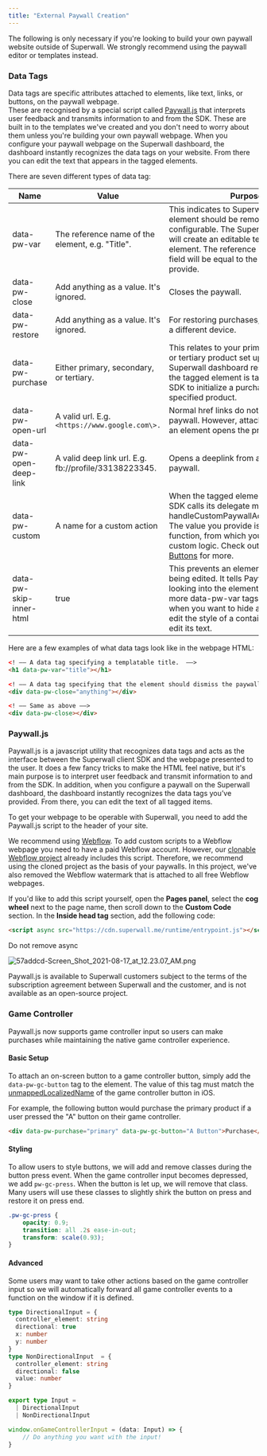 ```yaml
---
title: "External Paywall Creation"
---
```


The following is only necessary if you're looking to build your own paywall website outside of Superwall. We strongly recommend using the paywall editor or templates instead.

### Data Tags

Data tags are specific attributes attached to elements, like text, links, or buttons, on the paywall webpage.  
These are recognised by a special script called [Paywall.js](/docs/advanced-paywall-creation#paywalljs) that interprets user feedback and transmits information to and from the SDK. These are built in to the templates we've created and you don't need to worry about them unless you're building your own paywall webpage. When you configure your paywall webpage on the Superwall dashboard, the dashboard instantly recognizes the data tags on your website. From there you can edit the text that appears in the tagged elements.

There are seven different types of data tag:

| Name                    | Value                                                 | Purpose                                                                                                                                                                                                                                                                        |
| ----------------------- | ----------------------------------------------------- | ------------------------------------------------------------------------------------------------------------------------------------------------------------------------------------------------------------------------------------------------------------------------------ |
| data-pw-var             | The reference name of the element, e.g. "Title".      | This indicates to Superwall that the element should be remotely configurable. The Superwall dashboard will create an editable text field for this element. The reference name of that text field will be equal to the value you provide.                                       |
| data-pw-close           | Add anything as a value. It's ignored.                | Closes the paywall.                                                                                                                                                                                                                                                            |
| data-pw-restore         | Add anything as a value. It's ignored.                | For restoring purchases, if you bought on a different device.                                                                                                                                                                                                                  |
| data-pw-purchase        | Either primary, secondary, or tertiary.               | This relates to your primary, secondary, or tertiary product set up in the Superwall dashboard respectively. When the tagged element is tapped, it tells the SDK to initialize a purchase of the specified product.                                                            |
| data-pw-open-url        | A valid url. E.g.` <https://www.google.com\>.`          | Normal href links do not work in a paywall. However, attaching this tag to an element opens the provided url.                                                                                                                                                                  |
| data-pw-open-deep-link  | A valid deep link url. E.g. fb://profile/33138223345. | Opens a deeplink from a button on a paywall.                                                                                                                                                                                                                                   |
| data-pw-custom          | A name for a custom action                            | When the tagged element is tapped, the SDK calls its delegate method handleCustomPaywallAction(withName:). The value you provide is passed to the function, from which you can perform custom logic. Check out [Custom Paywall Buttons](/docs/custom-paywall-events) for more. |
| data-pw-skip-inner-html | true                                                  | This prevents an element's text from being edited. It tells Paywall.js to keep looking into the element's children for more data-pw-var tags. This is useful when you want to hide a whole section or edit the style of a container, rather than edit its text.                |

Here are a few examples of what data tags look like in the webpage HTML:

```HTML HTML
<! –– A data tag specifying a templatable title.  ––>
<h1 data-pw-var="title"></h1>

<! –– A data tag specifying that the element should dismiss the paywall ––>
<div data-pw-close="anything"></div>

<! –– Same as above ––>
<div data-pw-close></div>
```

### Paywall.js

Paywall.js is a javascript utility that recognizes data tags and acts as the interface between the Superwall client SDK and the webpage presented to the user. It does a few fancy tricks to make the HTML feel native, but it's main purpose is to interpret user feedback and transmit information to and from the SDK. In addition, when you configure a paywall on the Superwall dashboard, the dashboard instantly recognizes the data tags you’ve provided. From there, you can edit the text of all tagged items. 

To get your webpage to be operable with Superwall, you need to add the Paywall.js script to the header of your site.

We recommend using [Webflow](https://webflow.com). To add custom scripts to a Webflow webpage you need to have a paid Webflow account. However, our [clonable Webflow project](https://webflow.com/website/45-Paywall-Elements?ref=showcase-search&searchValue=superwall) already includes this script. Therefore, we recommend using the cloned project as the basis of your paywalls. In this project, we've also removed the Webflow watermark that is attached to all free Webflow webpages.

If you'd like to add this script yourself, open the **Pages panel**, select the **cog wheel** next to the page name, then scroll down to the **Custom Code** section. In the **Inside head tag** section, add the following code:
```HTML HTML
<script async src="https://cdn.superwall.me/runtime/entrypoint.js"></script>
```

<Warning>
 Do not remove async
 </Warning>

![](/images/bc9fb2b-57addcd-Screen_Shot_2021-08-17_at_12.23.07_AM.png "57addcd-Screen_Shot_2021-08-17_at_12.23.07_AM.png")

<Note>
Paywall.js is available to Superwall customers subject to the terms of the subscription agreement between Superwall and the customer, and is not available as an open-source project.
</Note>

### Game Controller

Paywall.js now supports game controller input so users can make purchases while maintaining the native game controller experience. 

#### Basic Setup

To attach an on-screen button to a game controller button, simply add the `data-pw-gc-button` tag to the element. The value of this tag must match the [unmappedLocalizedName](https://developer.apple.com/documentation/gamecontroller/gccontrollerelement/3681941-unmappedlocalizedname) of the game controller button in iOS. 

For example, the following button would purchase the primary product if a user pressed the "A" button on their game controller. 

```HTML HTML
<div data-pw-purchase="primary" data-pw-gc-button="A Button">Purchase</div>
```

#### Styling

To allow users to style buttons, we will add and remove classes during the button press event. When the game controller input becomes depressed, we add `pw-gc-press`. When the button is let up, we will remove that class. Many users will use these classes to slightly shirk the button on press and restore it on press end. 

```CSS CSS
.pw-gc-press {
	opacity: 0.9;
	transition: all .2s ease-in-out;
	transform: scale(0.93);
}
```

#### Advanced

Some users may want to take other actions based on the game controller input so we will automatically forward all game controller events to a function on the window if it is defined. 


```TypeScript TypeScript
type DirectionalInput = {
  controller_element: string
  directional: true
  x: number
  y: number
}
type NonDirectionalInput  = {
  controller_element: string
  directional: false
  value: number
}

export type Input =
  | DirectionalInput
  | NonDirectionalInput

window.onGameControllerInput = (data: Input) => {
    // Do anything you want with the input!
}
```